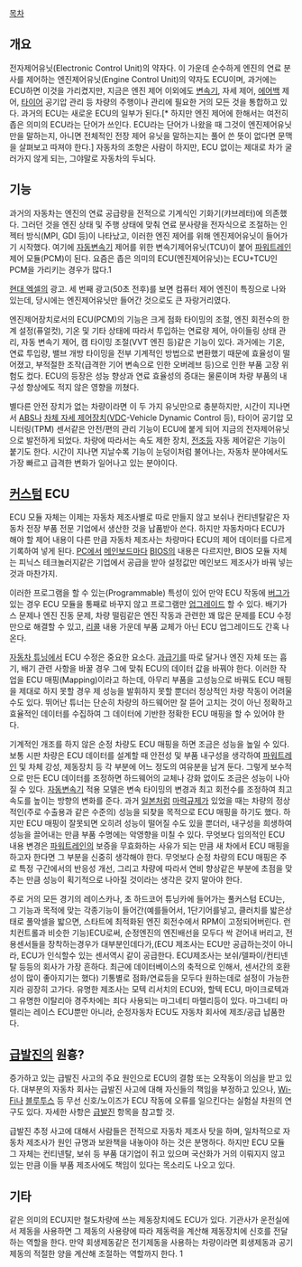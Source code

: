 [[목차]]

== 개요 ==
전자제어유닛(Electronic Control Unit)의 약자다. 이 가운데 순수하게 엔진의 연료 분사를 제어하는 엔진제어유닛(Engine Control Unit)의 약자도 ECU이며, 과거에는 ECU하면 이것을 가리켰지만, 지금은 엔진 제어 이외에도 [[변속기]], 자세 제어, [[에어백]] 제어, [[타이어]] 공기압 관리 등 차량의 주행이나 관리에 필요한 거의 모든 것을 통합하고 있다. 과거의 ECU는 새로운 ECU의 일부가 된다.[* 하지만 엔진 제어에 한해서는 여전히 좁은 의미의 ECU라는 단어가 쓰인다. ECU라는 단어가 나왔을 때 그것이 엔진제어유닛만을 말하는지, 아니면 전체적인 전장 제어 유닛을 말하는지는 풀어 쓴 뜻이 없다면 문맥을 살펴보고 따져야 한다.] 자동차의 조향은 사람이 하지만, ECU 없이는 제대로 차가 굴러가지 않게 되는, 그야말로 자동차의 두뇌다.

== 기능 ==
과거의 자동차는 엔진의 연료 공급량을 전적으로 기계식인 기화기(캬브레터)에 의존했다. 그러던 것을 엔진 상태 및 주행 상태에 맞춰 연료 분사량을 전자식으로 조절하는 인젝터 방식(MPI, GDI 등)이 나타났고, 이러한 엔진 제어를 위해 엔진제어유닛이 들어가기 시작했다. 여기에 [[자동변속기]] 제어를 위한 변속기제어유닛(TCU)이 붙어 [[파워트레인]] 제어 모듈(PCM)이 된다. 요즘은 좁은 의미의 ECU(엔진제어유닛)는 ECU+TCU인 PCM을 가리키는 경우가 많다.1

{{{#!html
<object width="420" height="315"><param name="movie" value="//www.youtube.com/v/O6ANdqSy8fc?hl=ko_KR&amp;version=3"></param><param name="allowFullScreen" value="true"></param><param name="allowscriptaccess" value="always"></param><embed src="//www.youtube.com/v/O6ANdqSy8fc?hl=ko_KR&amp;version=3" type="application/x-shockwave-flash" width="420" height="315" allowscriptaccess="always" allowfullscreen="true"></embed></object>
}}}
[[현대 엑셀]]의 광고. 세 번째 광고(50초 전후)를 보면 컴퓨터 제어 엔진이 특징으로 나와 있는데, 당시에는 엔진제어유닛만 들어간 것으로도 큰 자랑거리였다.

엔진제어장치로서의 ECU(PCM)의 기능은 크게 점화 타이밍의 조절, 엔진 회전수의 한계 설정(퓨얼컷), 기온 및 기타 상태에 따라서 투입하는 연료량 제어, 아이들링 상태 관리, 자동 변속기 제어, 캠 타이밍 조절(VVT 엔진 등)같은 기능이 있다. 과거에는 기온, 연료 투입량, 밸브 개방 타이밍을 전부 기계적인 방법으로 변환했기 때문에 효율성이 떨어졌고, 부적절한 조작(급격한 기어 변속으로 인한 오버레브 등)으로 인한 부품 고장 위험도 컸다. ECU의 등장은 성능 향상과 연료 효율성의 증대는 물론이며 차량 부품의 내구성 향상에도 적지 않은 영향을 끼쳤다.

별다른 안전 장치가 없는 차량이라면 이 두 가지 유닛만으로 충분하지만, 시간이 지나면서 [[ABS]]나 [[차체 자세 제어장치]]([[VDC]]-Vehicle Dynamic Control 등), 타이어 공기압 모니터링(TPM) 센서같은 안전/편의 관리 기능이 ECU에 붙게 되어 지금의 전자제어유닛으로 발전하게 되었다. 차량에 따라서는 속도 제한 장치, [[전조등]] 자동 제어같은 기능이 붙기도 한다. 시간이 지나면 지날수록 기능이 눈덩이처럼 불어나는, 자동차 분야에서도 가장 빠르고 급격한 변화가 일어나고 있는 분야이다.

== [[커스텀]] ECU ==
ECU 모듈 자체는 이제는 자동차 제조사별로 따로 만들지 않고 보쉬나 컨티넨탈같은 자동차 전장 부품 전문 기업에서 생산한 것을 납품받아 쓴다. 하지만 자동차마다 ECU가 해야 할 제어 내용이 다른 만큼 자동차 제조사는 차량마다 ECU의 제어 데이터를 다르게 기록하여 넣게 된다. [[PC]]에서 [[메인보드]]마다 [[BIOS]]의 내용은 다르지만, BIOS 모듈 자체는 피닉스 테크놀러지같은 기업에서 공급을 받아 설정값만 메인보드 제조사가 바꿔 넣는 것과 마찬가지.

이러한 프로그램을 할 수 있는(Programmable) 특성이 있어 만약 ECU 작동에 [[버그]]가 있는 경우 ECU 모듈을 통째로 바꾸지 않고 프로그램만 [[업그레이드]] 할 수 있다. 배기가스 문제나 엔진 진동 문제, 차량 떨림같은 엔진 작동과 관련한 꽤 많은 문제를 ECU 수정만으로 해결할 수 있고, [[리콜]] 내용 가운데 부품 교체가 아닌 ECU 업그레이드도 간혹 나온다. 

[[자동차 튜닝]]에서 ECU 수정은 중요한 요소다. [[과급기]]를 따로 달거나 엔진 자체 또는 흡기, 배기 관련 사항을 바꿀 경우 그에 맞춰 ECU의 데이터 값을 바꿔야 한다. 이러한 작업을 ECU 매핑(Mapping)이라고 하는데, 아무리 부품을 고성능으로 바꿔도 ECU 매핑을 제대로 하지 못할 경우 제 성능을 발휘하지 못할 뿐더러 정상적인 차량 작동이 어려울 수도 있다. 뛰어난 튜너는 단순히 차량의 하드웨어만 잘 뜯어 고치는 것이 아닌 정확하고 효율적인 데이터를 수집하여 그 데이터에 기반한 정확한 ECU 매핑을 할 수 있어야 한다.

기계적인 개조를 하지 않은 순정 차량도 ECU 매핑을 하면 조금은 성능을 높일 수 있다. 보통 시판 차량은 ECU 데이터를 설계할 때 안전성 및 부품 내구성을 생각하여 [[파워트레인]] 및 차체 강성, 제동장치 등 각 부분에 어느 정도의 여유분을 남겨 둔다. 그렇게 보수적으로 만든 ECU 데이터를 조정하면 하드웨어의 교체나 강화 없이도 조금은 성능이 나아질 수 있다. [[자동변속기]] 적용 모델은 변속 타이밍의 변경과 최고 회전수를 조정하여 최고 속도를 높이는 방향의 변화를 준다. 과거 [[일본]]처럼 [[마력규제]]가 있었을 때는 차량의 정상적인(주로 수출용과 같은 수준의) 성능을 되찾을 목적으로 ECU 매핑을 하기도 했다. 하지만 ECU 매핑이 잘못되면 오히려 성능이 떨어질 수도 있을 뿐더러, 내구성을 희생하여 성능을 끌어내는 만큼 부품 수명에는 악영향을 미칠 수 있다. 무엇보다 임의적인 ECU 내용 변경은 [[파워트레인]]의 보증을 무효화하는 사유가 되는 만큼 새 차에서 ECU 매핑을 하고자 한다면 그 부분을 신중히 생각해야 한다. 무엇보다 순정 차량의 ECU 매핑은 주로 특정 구간에서의 반응성 개선, 그리고 차량에 따라서 연비 향상같은 부분에 초점을 맞추는 만큼 성능이 획기적으로 나아질 것이라는 생각은 갖지 말아야 한다.

주로 거의 모든 경기의 레이스카나, 초 하드코어 튜닝카에 들어가는 풀커스텀 ECU는, 그 기능과 목적에 맞는 각종기능이 들어간(예를들어서, 1단기어를넣고, 클러치를 밟은상태로 풀악셀을 밟으면, 스타트에 최적화된 엔진 회전수에서 RPM이 고정되어버린다. 런치컨트롤과 비슷한 기능)ECU로써, 순정엔진의 엔진배선을 모두다 싹 걷어내 버리고, 전용센서들을 장착하는경우가 대부분인데다가,(ECU 제조사는 ECU만 공급하는것이 아니라, ECU가 인식할수 있는 센서역시 같이 공급한다. ECU제조사는 보쉬/델파이/컨티넨탈 등등의 회사가 가장 흔하다. 최근에 데이터베이스의 축적으로 인해서, 센서간의 호환성이 많이 좋아지기는 했다) 기통별로 점화/연료등을 모두다 원하는데로 설정이 가능한지라 굉장히 고가다. 유명한 제조사는 모텍 리서치의 ECU와, 할텍 ECU, 마이크로텍과 그 유명한 이탈리아 경주차에는 죄다 사용되는 마그네티 마렐리등이 있다. 마그네티 마렐리는 레이스 ECU뿐만 아니라, 순정자동차 ECU도 자동차 회사에 제조/공급 납품한다.
== [[급발진]]의 원흉? ==
증가하고 있는 급발진 사고의 주요 원인으로 ECU의 결함 또는 오작동이 의심을 받고 있다. 대부분의 자동차 회사는 급발진 사고에 대해 자신들의 책임을 부정하고 있으나, [[Wi-Fi]]나 [[블루투스]] 등 무선 신호/노이즈가 ECU 작동에 오류를 일으킨다는 실험실 차원의 연구도 있다. 자세한 사항은 [[급발진]] 항목을 참고할 것.

급발진 추정 사고에 대해서 사람들은 전적으로 자동차 제조사 탓을 하며, 일차적으로 자동차 제조사가 원인 규명과 보완책을 내놓아야 하는 것은 분명하다. 하지만 ECU 모듈 그 자체는 컨티넨탈, 보쉬 등 부품 대기업이 쥐고 있으며 국산화가 거의 이뤄지지 않고 있는 만큼 이들 부품 제조사에도 책임이 있다는 목소리도 나오고 있다.

== 기타 == 
같은 의미의 ECU지만 철도차량에 쓰는 제동장치에도 ECU가 있다. 기관사가 운전실에서 제동을 사용하면 그 제동의 사용량에 따라 제동력을 계산해 제동장치에 신호를 전달하는 역할을 한다. 만약 회생제동같은 전기제동을 사용하는 차량이라면 회생제동과 공기제동의 적절한 양을 계산해 조절하는 역할까지 한다. 1

